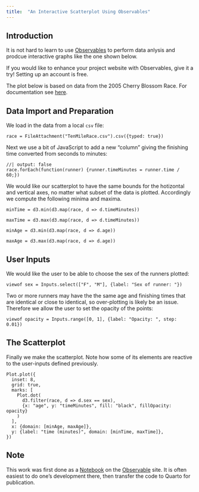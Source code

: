 ```yaml
---
title:  "An Interactive Scatterplot Using Observables"
---
```


## Introduction

It is not hard to learn to use [Observables](https://observablehq.com) to perform data anlysis and prodcue interactive graphs like the one shown below.

If you would like to enhance your project website with Observables, give it a try!  Setting up an account is free.

The plot below is based on data from the 2005 Cherry Blossom Race.  For documentation see [here](https://rdrr.io/cran/mosaicData/man/TenMileRace.html).

## Data Import and Preparation

We load in the data from a local `csv` file:

```ojs
race = FileAttachment("TenMileRace.csv").csv({typed: true})
```


Next we use a bit of JavaScript to add a new "column" giving the finishing time converted from seconds to minutes:

```ojs
//| output: false
race.forEach(function(runner) {runner.timeMinutes = runner.time / 60;})
```

We would like our scatterplot to have the same bounds for the hotizontal and vertical axes, no matter what subset of the data is plotted.  Accordingly we compute the following minima and maxima.


```ojs
minTime = d3.min(d3.map(race, d => d.timeMinutes))
```

```ojs
maxTime = d3.max(d3.map(race, d => d.timeMinutes))
```

```ojs
minAge = d3.min(d3.map(race, d => d.age))
```

```ojs
maxAge = d3.max(d3.map(race, d => d.age))
```
    
    
    
## User Inputs

We would like the user to be able to choose the sex of the runners plotted:


```ojs
viewof sex = Inputs.select(["F", "M"], {label: "Sex of runner: "})
```

Two or more runners may have the the same age and finishing times that are identical or close to identical, so over-plotting is likely be an issue.  Therefore we allow the user to set the opacity of the points:


```ojs
viewof opacity = Inputs.range([0, 1], {label: "Opacity: ", step: 0.01})
```

## The Scatterplot

Finally we make the scatterplot.  Note how some of its elements are reactive to the user-inputs defined previously.

```ojs
Plot.plot({
  inset: 8,
  grid: true,
  marks: [
    Plot.dot(
      d3.filter(race, d => d.sex == sex), 
      {x: "age", y: "timeMinutes", fill: "black", fillOpacity: opacity}
    )
  ],
  x: {domain: [minAge, maxAge]},
  y: {label: "time (minutes)", domain: [minTime, maxTime]},
})
```

## Note

This work was first done as a [Notebook](https://observablehq.com/d/1664118c11075582) on the [Observable](https://observablehq.com) site.  It is often easiest to do one's development there, then transfer the code to Quarto for publication.